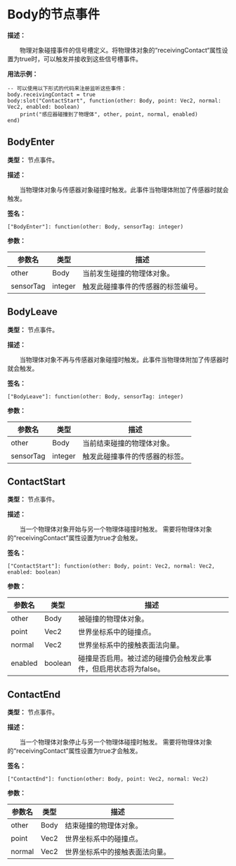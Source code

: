 
# Body的节点事件

**描述：**

&emsp;&emsp;物理对象碰撞事件的信号槽定义。将物理体对象的“receivingContact“属性设置为true时，可以触发并接收到这些信号槽事件。

**用法示例：**
```tl
-- 可以使用以下形式的代码来注册监听这些事件：
body.receivingContact = true
body:slot("ContactStart", function(other: Body, point: Vec2, normal: Vec2, enabled: boolean)
	print("感应器碰撞到了物理体", other, point, normal, enabled)
end)
```

## BodyEnter

**类型：** 节点事件。

**描述：**

&emsp;&emsp;当物理体对象与传感器对象碰撞时触发。此事件当物理体附加了传感器时就会触发。

**签名：**
```tl
["BodyEnter"]: function(other: Body, sensorTag: integer)
```

**参数：**

| 参数名 | 类型 | 描述 |
| --- | --- | --- |
| other | Body | 当前发生碰撞的物理体对象。 |
| sensorTag | integer | 触发此碰撞事件的传感器的标签编号。 |

## BodyLeave

**类型：** 节点事件。

**描述：**

&emsp;&emsp;当物理体对象不再与传感器对象碰撞时触发。此事件当物理体附加了传感器时就会触发。

**签名：**
```tl
["BodyLeave"]: function(other: Body, sensorTag: integer)
```

**参数：**

| 参数名 | 类型 | 描述 |
| --- | --- | --- |
| other | Body | 当前结束碰撞的物理体对象。 |
| sensorTag | integer | 触发此碰撞事件的传感器的标签。 |

## ContactStart

**类型：** 节点事件。

**描述：**

&emsp;&emsp;当一个物理体对象开始与另一个物理体碰撞时触发。
需要将物理体对象的“receivingContact”属性设置为true才会触发。

**签名：**
```tl
["ContactStart"]: function(other: Body, point: Vec2, normal: Vec2, enabled: boolean)
```

**参数：**

| 参数名 | 类型 | 描述 |
| --- | --- | --- |
| other | Body | 被碰撞的物理体对象。 |
| point | Vec2 | 世界坐标系中的碰撞点。 |
| normal | Vec2 | 世界坐标系中的接触表面法向量。 |
| enabled | boolean | 碰撞是否启用。被过滤的碰撞仍会触发此事件，但启用状态将为false。 |

## ContactEnd

**类型：** 节点事件。

**描述：**

&emsp;&emsp;当一个物理体对象停止与另一个物理体碰撞时触发。
需要将物理体对象的“receivingContact”属性设置为true才会触发。

**签名：**
```tl
["ContactEnd"]: function(other: Body, point: Vec2, normal: Vec2)
```

**参数：**

| 参数名 | 类型 | 描述 |
| --- | --- | --- |
| other | Body | 结束碰撞的物理体对象。 |
| point | Vec2 | 世界坐标系中的碰撞点。 |
| normal | Vec2 | 世界坐标系中的接触表面法向量。 |